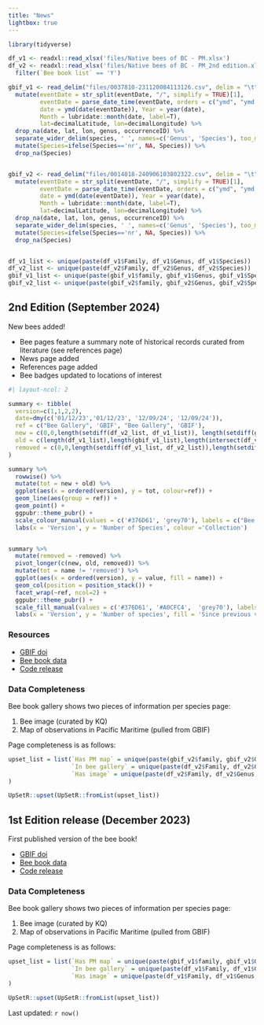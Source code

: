 ```yaml
---
title: "News"
lightbox: true
---
```




```r
library(tidyverse)

df_v1 <- readxl::read_xlsx('files/Native bees of BC - PM.xlsx')
df_v2 <- readxl::read_xlsx('files/Native bees of BC - PM_2nd edition.xlsx') %>%
  filter(`Bee book list` == 'Y')

gbif_v1 <- read_delim("files/0037810-231120084113126.csv", delim = "\t") %>%
  mutate(eventDate = str_split(eventDate, "/", simplify = TRUE)[1],
         eventDate = parse_date_time(eventDate, orders = c("ymd", "ymd HM", 'ymd HMS')),
         date = ymd(date(eventDate)), Year = year(date),
         Month = lubridate::month(date, label=T),
         lat=decimalLatitude, lon=decimalLongitude) %>%
  drop_na(date, lat, lon, genus, occurrenceID) %>%
  separate_wider_delim(species, ' ', names=c('Genus', 'Species'), too_many = 'merge') %>%
  mutate(Species=ifelse(Species=='nr', NA, Species)) %>%
  drop_na(Species)


gbif_v2 <- read_delim("files/0014018-240906103802322.csv", delim = "\t") %>%
  mutate(eventDate = str_split(eventDate, "/", simplify = TRUE)[1],
         eventDate = parse_date_time(eventDate, orders = c("ymd", "ymd HM", 'ymd HMS')),
         date = ymd(date(eventDate)), Year = year(date),
         Month = lubridate::month(date, label=T),
         lat=decimalLatitude, lon=decimalLongitude) %>%
  drop_na(date, lat, lon, genus, occurrenceID) %>%
  separate_wider_delim(species, ' ', names=c('Genus', 'Species'), too_many = 'merge') %>%
  mutate(Species=ifelse(Species=='nr', NA, Species)) %>%
  drop_na(Species)


df_v1_list <- unique(paste(df_v1$Family, df_v1$Genus, df_v1$Species))
df_v2_list <- unique(paste(df_v2$Family, df_v2$Genus, df_v2$Species))
gbif_v1_list <- unique(paste(gbif_v1$family, gbif_v1$Genus, gbif_v1$Species))
gbif_v2_list <- unique(paste(gbif_v2$family, gbif_v2$Genus, gbif_v2$Species))

```

## 2nd Edition (September 2024)

New bees added! 

* Bee pages feature a summary note of historical records curated from literature (see references page)
* News page added
* References page added
* Bee badges updated to locations of interest


```r
#| layout-ncol: 2

summary <- tibble(
  version=c(1,1,2,2), 
  date=dmy(c('01/12/23','01/12/23', '12/09/24', '12/09/24')), 
  ref = c("Bee Gallery", 'GBIF', "Bee Gallery", 'GBIF'),
  new = c(0,0,length(setdiff(df_v2_list, df_v1_list)), length(setdiff(gbif_v2_list, gbif_v1_list))),
  old = c(length(df_v1_list),length(gbif_v1_list),length(intersect(df_v1_list,df_v2_list)),length(intersect(gbif_v1_list,gbif_v2_list))),
  removed = c(0,0,length(setdiff(df_v1_list, df_v2_list)),length(setdiff(gbif_v1_list, gbif_v2_list)))
)

summary %>% 
  rowwise() %>%
  mutate(tot = new + old) %>%
  ggplot(aes(x = ordered(version), y = tot, colour=ref)) + 
  geom_line(aes(group = ref)) + 
  geom_point() + 
  ggpubr::theme_pubr() +
  scale_colour_manual(values = c('#376D61', 'grey70'), labels = c("Bee Gallery", "GBIF")) + 
  labs(x = 'Version', y = 'Number of Species', colour ='Collection')


summary %>%
  mutate(removed = -removed) %>%
  pivot_longer(c(new, old, removed)) %>%
  mutate(tot = name != 'removed') %>%
  ggplot(aes(x = ordered(version), y = value, fill = name)) + 
  geom_col(position = position_stack()) + 
  facet_wrap(~ref, ncol=2) + 
  ggpubr::theme_pubr() +
  scale_fill_manual(values = c('#376D61', '#A0CFC4',  'grey70'), labels = c("New", "Retained", "Removed")) + 
  labs(x = 'Version', y = 'Number of species', fill = 'Since previous version')


```


### Resources

  * [GBIF doi](https://doi.org/10.15468/dl.v6ttrjs)
  * [Bee book data](https://doi.org/10.5281/zenodo.13757007)
  * [Code release](https://github.com/teaswamp-creations/bee-book/releases/tag/v2.0.0)
  
### Data Completeness

Bee book gallery shows two pieces of information per species page:

1.  Bee image (curated by KQ)
2.  Map of observations in Pacific Maritime (pulled from GBIF)

Page completeness is as follows:

```r
upset_list = list(`Has PM map` = unique(paste(gbif_v2$family, gbif_v2$Genus, gbif_v2$Species)),
                  `In bee gallery` = unique(paste(df_v2$Family, df_v2$Genus, df_v2$Species)), 
                  `Has image` = unique(paste(df_v2$Family, df_v2$Genus, df_v2$Species)[!is.na(df_v2$`Image link`)])
)

UpSetR::upset(UpSetR::fromList(upset_list))
``` 




## 1st Edition release (December 2023)

First published version of the bee book!

  * [GBIF doi](https://doi.org/10.15468/dl.vtr55y)
  * [Bee book data](https://doi.org/10.5281/zenodo.13755527)
  * [Code release](https://github.com/teaswamp-creations/bee-book/releases/tag/v1.0.0)
  
### Data Completeness

Bee book gallery shows two pieces of information per species page:

1.  Bee image (curated by KQ)
2.  Map of observations in Pacific Maritime (pulled from GBIF)

Page completeness is as follows:
  
```r
upset_list = list(`Has PM map` = unique(paste(gbif_v1$family, gbif_v1$Genus, gbif_v1$Species)),
                  `In bee gallery` = unique(paste(df_v1$Family, df_v1$Genus, df_v1$Species)), 
                  `Has image` = unique(paste(df_v1$Family, df_v1$Genus, df_v1$Species)[!is.na(df_v1$`Image link`)])
)

UpSetR::upset(UpSetR::fromList(upset_list))
``` 


Last updated: `r now()`

